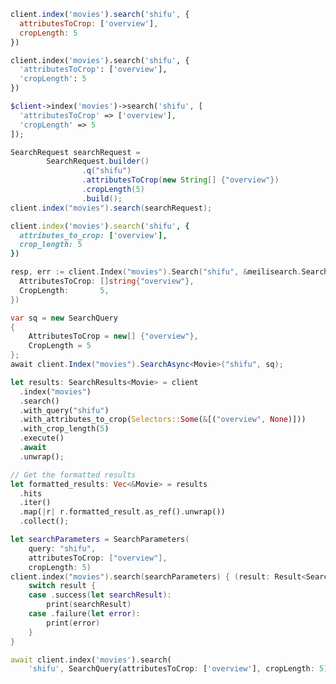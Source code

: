 <CodeGroup>

```javascript JS
client.index('movies').search('shifu', {
  attributesToCrop: ['overview'],
  cropLength: 5
})
```

```python Python
client.index('movies').search('shifu', {
  'attributesToCrop': ['overview'],
  'cropLength': 5
})
```

```php PHP
$client->index('movies')->search('shifu', [
  'attributesToCrop' => ['overview'],
  'cropLength' => 5
]);
```

```java Java
SearchRequest searchRequest =
        SearchRequest.builder()
                .q("shifu")
                .attributesToCrop(new String[] {"overview"})
                .cropLength(5)
                .build();
client.index("movies").search(searchRequest);
```

```ruby Ruby
client.index('movies').search('shifu', {
  attributes_to_crop: ['overview'],
  crop_length: 5
})
```

```go Go
resp, err := client.Index("movies").Search("shifu", &meilisearch.SearchRequest{
  AttributesToCrop: []string{"overview"},
  CropLength:       5,
})
```

```csharp C#
var sq = new SearchQuery
{
    AttributesToCrop = new[] {"overview"},
    CropLength = 5
};
await client.Index("movies").SearchAsync<Movie>("shifu", sq);
```

```rust Rust
let results: SearchResults<Movie> = client
  .index("movies")
  .search()
  .with_query("shifu")
  .with_attributes_to_crop(Selectors::Some(&[("overview", None)]))
  .with_crop_length(5)
  .execute()
  .await
  .unwrap();

// Get the formatted results
let formatted_results: Vec<&Movie> = results
  .hits
  .iter()
  .map(|r| r.formatted_result.as_ref().unwrap())
  .collect();
```

```swift Swift
let searchParameters = SearchParameters(
    query: "shifu",
    attributesToCrop: ["overview"],
    cropLength: 5)
client.index("movies").search(searchParameters) { (result: Result<Searchable<Movie>, Swift.Error>) in
    switch result {
    case .success(let searchResult):
        print(searchResult)
    case .failure(let error):
        print(error)
    }
}
```

```dart Dart
await client.index('movies').search(
    'shifu', SearchQuery(attributesToCrop: ['overview'], cropLength: 5));
```
</CodeGroup>